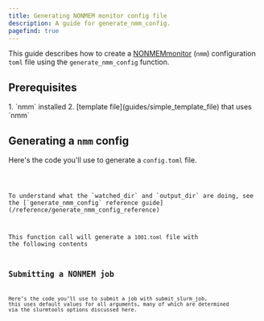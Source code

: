 ```yaml
---
title: Generating NONMEM monitor config file
description: A guide for generate_nmm_config.
pagefind: true
---
```



This guide describes how to create a [NONMEMmonitor](https://github.com/a2-ai/nonmem-monitor) (`nmm`) configuration `toml` file using the `generate_nmm_config` function. 

## Prerequisites
<Steps>
1. `nmm` installed
2. [template file](guides/simple_template_file) that uses `nmm`
</Steps>

## Generating a `nmm` config
Here's the code you'll use to generate a `config.toml` file.


<Code lang='r' title='generate_nmm_config.R' code={generate_nmm}/>

<Aside type='note'>
To understand what the `watched_dir` and `output_dir` are doing, see the [`generate_nmm_config` reference guide](/reference/generate_nmm_config_reference)
</Aside>

This function call will generate a `1001.toml` file with the following contents
<Code lang='toml' title='1001.toml' 
code="model_number = '1001'
watched_dir = '/cluster-data/user-homes/matthews/Packages/slurmtools/vignettes/model/nonmem'
output_dir = '/cluster-data/user-homes/matthews/Packages/slurmtools/vignettes/model/nonmem/in_progress'"
/>



## Submitting a NONMEM job
Here’s the code you’ll use to submit a job with submit_slurm_job, this uses default values for all arguments, many of which are determined via the slurmtools options discussed here.

